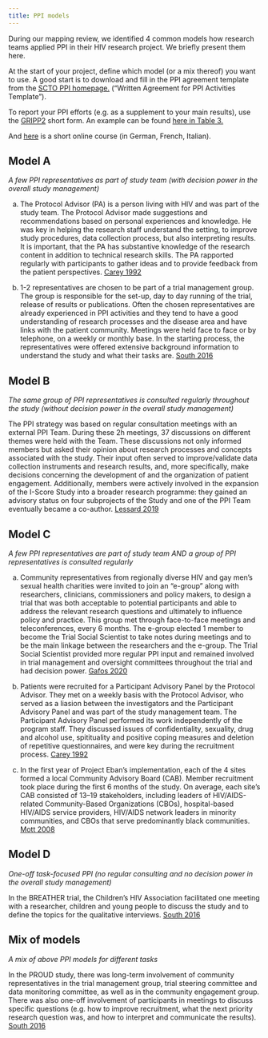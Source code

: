 ```yaml
---
title: PPI models
---
```


During our mapping review, we identified 4 common models how research teams applied PPI in their HIV research project. We briefly present them here.

At the start of your project, define which model (or a mix thereof) you want to use. A good start is to download and fill in the PPI agreement template from the <a href="https://www.scto.ch/en/patient-and-public-involvement/ppi-resources.html" target="_blank">SCTO PPI homepage.</a> ("Written Agreement for PPI Activities Template").

To report your PPI efforts (e.g. as a supplement to your main results), use the <a href="https://researchinvolvement.biomedcentral.com/articles/10.1186/s40900-017-0062-2/tables/2" target="_blank">GRIPP2</a> short form. An example can be found
<a href="https://www.bmj.com/content/358/bmj.j3453" target="_blank">here in Table 3.</a> 

And <a href="https://dkf.unibas.ch/de/aus-weiterbildung/patient-and-public-involvement-ppi/" target="_blank">here</a> is a short online course (in German, French, Italian).

## Model A

*A few PPI representatives as part of study team (with decision power in the overall study management)*

(a) The Protocol Advisor (PA) is a person living with HIV and was part of the study team. The  Protocol Advisor made suggestions and recommendations based on personal experiences and knowledge. He was key in helping the research staff understand the setting, to improve study procedures, data collection process, but also interpreting results. It is important, that the PA has substantive knowledge of the research content in addition to technical research skills. The PA rapported regularly with participants to gather ideas and to provide feedback from the patient perspectives.
<a href='https://tinyurl.com/Carey1992'>Carey 1992</a>

(b) 1-2 representatives are chosen to be part of a trial management group. The group is responsible for the set-up, day to day running of the trial, release of results or publications. Often the chosen representatives are already experienced in PPI activities and they tend to have a good understanding of research processes and the disease area and have links with the patient community. Meetings were held face to face or by telephone, on a weekly or monthly base. In the starting process, the representatives were offered extensive background information to understand the study and what their tasks are.
<a href='https://tinyurl.com/South2016'>South 2016</a>

## Model B

*The same group of PPI representatives is consulted regularly throughout the study (without decision power in the overall study management)*

The PPI strategy was based on regular consultation meetings with an external PPI Team. During these 2h meetings, 37 discussions on different themes were held with the Team. These discussions not only informed members but asked their opinion about research processes and concepts associated with the study. Their input often served to improve/validate data collection instruments and research results, and, more specifically, make decisions concerning the development of and the organization of patient engagement. Additionally, members were actively involved in the expansion of the I-Score Study into a broader research programme: they gained an advisory status on four subprojects of the Study and one of the PPI Team eventually became a co-author.
<a href='https://tinyurl.com/Lessard2019'>Lessard 2019</a>

## Model C

*A few PPI representatives are part of study team AND a group of PPI representatives is consulted regularly*

(a) Community representatives from regionally diverse HIV and gay men’s sexual health charities were invited to join an "e-group" along with researchers, clinicians, commissioners and policy makers, to design a trial that was both acceptable to potential participants and able to address the relevant research questions and ultimately to influence policy and practice. This group met through face-to-face meetings and teleconferences, every 6 months. The e-group elected 1 member to become the Trial Social Scientist to take notes during meetings and to be the main linkage between the researchers and the e-group. The Trial Social Scientist provided more regular PPI input and remained involved in trial management and oversight committees throughout the trial and had decision power.
<a href='https://tinyurl.com/Gafos2020'>Gafos 2020</a>

(b) Patients were recruited for a Participant Advisory Panel by the Protocol Advisor. They met on a weekly basis with the Protocol Advisor, who served as a liasion between the investigators and the Participant Advisory Panel and was part of the study management team. The Participant Advisory Panel performed its work independently of the program staff. They discussed issues of confidentiality, sexuality, drug and alcohol use, spitituality and positive coping measures and deletion of repetitive questionnaires, and were key during the recruitment process.
<a href='https://tinyurl.com/Carey1992'>Carey 1992</a>

(c) In the first year of Project Eban’s implementation, each of the 4 sites formed a local Community Advisory Board (CAB). Member recruitment took place during the first 6 months of the study. On average, each site’s CAB consisted of 13–19 stakeholders, including leaders of HIV/AIDS-related Community-Based Organizations (CBOs), hospital-based HIV/AIDS service providers, HIV/AIDS network leaders in minority communities, and CBOs that serve predominantly black communities.
<a href='https://tinyurl.com/MottCAB2008'>Mott 2008</a>

## Model D

*One-off task-focused PPI (no regular consulting and no decision power in the overall study management)*

In the BREATHER trial, the Children's HIV Association facilitated one meeting with a researcher, children and young people to discuss the study and to define the topics for the qualitative interviews.
<a href='https://tinyurl.com/South2016'>South 2016</a>

## Mix of models

*A mix of above PPI models for different tasks*

In the PROUD study, there was long-term involvement of community representatives in the trial management group, trial steering committee and data monitoring committee, as well as in the community engagement group. There was also one-off involvement of participants in meetings to discuss specific questions (e.g. how to improve recruitment, what the next priority research question was, and how to interpret and communicate the results).
<a href='https://tinyurl.com/South2016'>South 2016</a>